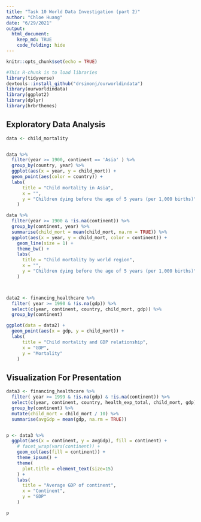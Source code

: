 ```yaml
---
title: "Task 10 World Data Investigation (part 2)"
author: "Chloe Huang"
date: "6/29/2021"
output: 
  html_document:
    keep_md: TRUE
    code_folding: hide
---
```


```r
knitr::opts_chunk$set(echo = TRUE)
```


```r
#This R-chunk is to load libraries
library(tidyverse)
devtools::install_github("drsimonj/ourworldindata")
library(ourworldindata)
library(ggplot2)
library(dplyr)
library(hrbrthemes)
```

## Exploratory Data Analysis
```r

data <- child_mortality


data %>%
  filter(year >= 1900, continent == 'Asia' ) %>%
  group_by(country, year) %>%
  ggplot(aes(x = year, y = child_mort)) +
  geom_point(aes(color = country)) +
  labs(
      title = "Child mortality in Asia",
      x = "",
      y = "Children dying before the age of 5 years (per 1,000 births)"
    )

data %>% 
  filter(year >= 1900 & !is.na(continent)) %>%
  group_by(continent, year) %>% 
  summarise(child_mort = mean(child_mort, na.rm = TRUE)) %>% 
  ggplot(aes(x = year, y = child_mort, color = continent)) +
    geom_line(size = 1) +
    theme_bw() +
    labs(
      title = "Child mortality by world region",
      x = "",
      y = "Children dying before the age of 5 years (per 1,000 births)"
    )




```
```r
data2 <- financing_healthcare %>%
  filter( year >= 1990 & !is.na(gdp)) %>%
  select(c(year, continent, country, child_mort, gdp)) %>%
  group_by(continent) 

ggplot(data = data2) +
  geom_point(aes(x = gdp, y = child_mort)) +
  labs(
      title = "Child mortality and GDP relationship",
      x = "GDP",
      y = "Mortality"
    )

```

## Visualization For Presentation 
```r
data3 <- financing_healthcare %>%
  filter( year >= 1999 & !is.na(gdp) & !is.na(continent)) %>%
  select(c(year, continent, country, health_exp_total, child_mort, gdp)) %>%
  group_by(continent) %>% 
  mutate(child_mort = child_mort / 10) %>% 
  summarise(avgGdp = mean(gdp, na.rm = TRUE)) 


p <- data3 %>%
  ggplot(aes(x = continent, y = avgGdp), fill = continent) +
    # facet_wrap(vars(continent)) +
    geom_col(aes(fill = continent)) +
    theme_ipsum() +
    theme(
      plot.title = element_text(size=15)
    ) +
    labs(
      title = "Average GDP of continent",
      x = "Continent",
      y = "GDP"
    )

p


  


```

